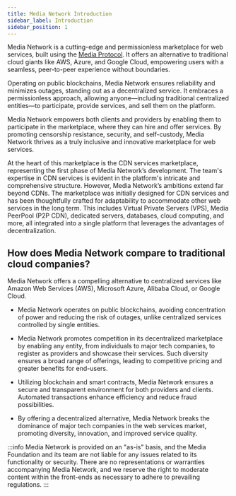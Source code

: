 ```yaml
---
title: Media Network Introduction
sidebar_label: Introduction
sidebar_position: 1
---
```


Media Network is a cutting-edge and permissionless marketplace for web services, built using the [Media Protocol](https://www.mediaprotocol.net). It offers an alternative to traditional cloud giants like AWS, Azure, and Google Cloud, empowering users with a seamless, peer-to-peer experience without boundaries.

Operating on public blockchains, Media Network ensures reliability and minimizes outages, standing out as a decentralized service. It embraces a permissionless approach, allowing anyone—including traditional centralized entities—to participate, provide services, and sell them on the platform.

Media Network empowers both clients and providers by enabling them to participate in the marketplace, where they can hire and offer services. By promoting censorship resistance, security, and self-custody, Media Network thrives as a truly inclusive and innovative marketplace for web services.

At the heart of this marketplace is the CDN services marketplace, representing the first phase of Media Network’s development. The team's expertise in CDN services is evident in the platform's intricate and comprehensive structure. However, Media Network’s ambitions extend far beyond CDNs. The marketplace was initially designed for CDN services and has been thoughtfully crafted for adaptability to accommodate other web services in the long term. This includes Virtual Private Servers (VPS), Media PeerPool (P2P CDN), dedicated servers, databases, cloud computing, and more, all integrated into a single platform that leverages the advantages of decentralization.

## How does Media Network compare to traditional cloud companies?

Media Network offers a compelling alternative to centralized services like Amazon Web Services (AWS), Microsoft Azure, Alibaba Cloud, or Google Cloud.

- Media Network operates on public blockchains, avoiding concentration of power and reducing the risk of outages, unlike centralized services controlled by single entities.

- Media Network promotes competition in its decentralized marketplace by enabling any entity, from individuals to major tech companies, to register as providers and showcase their services. Such diversity ensures a broad range of offerings, leading to competitive pricing and greater benefits for end-users.

- Utilizing blockchain and smart contracts, Media Network ensures a secure and transparent environment for both providers and clients. Automated transactions enhance efficiency and reduce fraud possibilities.

- By offering a decentralized alternative, Media Network breaks the dominance of major tech companies in the web services market, promoting diversity, innovation, and improved service quality.

:::info
Media Network is provided on an "as-is" basis, and the Media Foundation and its team are not liable for any issues related to its functionality or security. There are no representations or warranties accompanying Media Network, and we reserve the right to moderate content within the front-ends as necessary to adhere to prevailing regulations.
:::